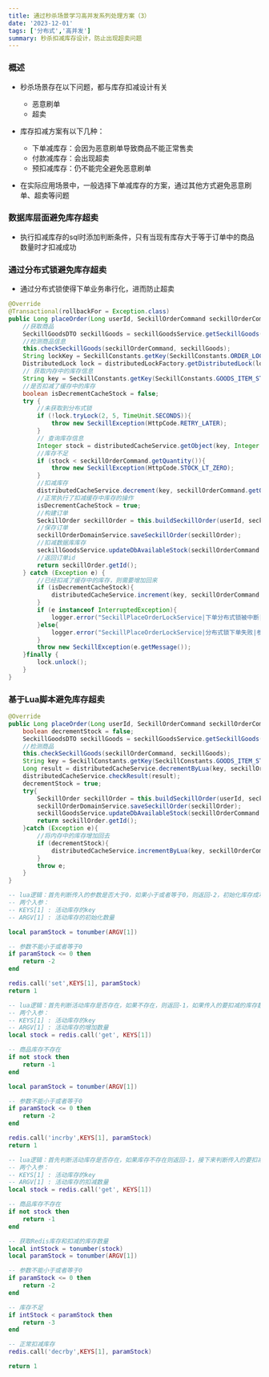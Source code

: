 ```yaml
---
title: 通过秒杀场景学习高并发系列处理方案（3）
date: '2023-12-01'
tags: ['分布式','高并发']
summary: 秒杀扣减库存设计，防止出现超卖问题
---
```


### 概述

- 秒杀场景存在以下问题，都与库存扣减设计有关
  - 恶意刷单
  - 超卖

- 库存扣减方案有以下几种：
  - 下单减库存：会因为恶意刷单导致商品不能正常售卖
  - 付款减库存：会出现超卖
  - 预扣减库存：仍不能完全避免恶意刷单


- 在实际应用场景中，一般选择下单减库存的方案，通过其他方式避免恶意刷单、超卖等问题

### 数据库层面避免库存超卖

- 执行扣减库存的sql时添加判断条件，只有当现有库存大于等于订单中的商品数量时才扣减成功

### 通过分布式锁避免库存超卖

- 通过分布式锁使得下单业务串行化，进而防止超卖

```java
@Override
@Transactional(rollbackFor = Exception.class)
public Long placeOrder(Long userId, SeckillOrderCommand seckillOrderCommand) {
    //获取商品
    SeckillGoodsDTO seckillGoods = seckillGoodsService.getSeckillGoods(seckillOrderCommand.getGoodsId(), seckillOrderCommand.getVersion());
    //检测商品信息
    this.checkSeckillGoods(seckillOrderCommand, seckillGoods);
    String lockKey = SeckillConstants.getKey(SeckillConstants.ORDER_LOCK_KEY_PREFIX, String.valueOf(seckillOrderCommand.getGoodsId()));
    DistributedLock lock = distributedLockFactory.getDistributedLock(lockKey);
    // 获取内存中的库存信息
    String key = SeckillConstants.getKey(SeckillConstants.GOODS_ITEM_STOCK_KEY_PREFIX, String.valueOf(seckillOrderCommand.getGoodsId()));
    //是否扣减了缓存中的库存
    boolean isDecrementCacheStock = false;
    try {
        //未获取到分布式锁
        if (!lock.tryLock(2, 5, TimeUnit.SECONDS)){
            throw new SeckillException(HttpCode.RETRY_LATER);
        }
        // 查询库存信息
        Integer stock = distributedCacheService.getObject(key, Integer.class);
        //库存不足
        if (stock < seckillOrderCommand.getQuantity()){
            throw new SeckillException(HttpCode.STOCK_LT_ZERO);
        }
        //扣减库存
        distributedCacheService.decrement(key, seckillOrderCommand.getQuantity());
        //正常执行了扣减缓存中库存的操作
        isDecrementCacheStock = true;
        //构建订单
        SeckillOrder seckillOrder = this.buildSeckillOrder(userId, seckillOrderCommand, seckillGoods);
        //保存订单
        seckillOrderDomainService.saveSeckillOrder(seckillOrder);
        //扣减数据库库存
        seckillGoodsService.updateDbAvailableStock(seckillOrderCommand.getQuantity(), seckillOrderCommand.getGoodsId());
        //返回订单id
        return seckillOrder.getId();
    } catch (Exception e) {
        //已经扣减了缓存中的库存，则需要增加回来
        if (isDecrementCacheStock){
            distributedCacheService.increment(key, seckillOrderCommand.getQuantity());
        }
        if (e instanceof InterruptedException){
            logger.error("SeckillPlaceOrderLockService|下单分布式锁被中断|参数:{}|异常信息:{}", JSONObject.toJSONString(seckillOrderCommand), e.getMessage());
        }else{
            logger.error("SeckillPlaceOrderLockService|分布式锁下单失败|参数:{}|异常信息:{}", JSONObject.toJSONString(seckillOrderCommand), e.getMessage());
        }
        throw new SeckillException(e.getMessage());
    }finally {
        lock.unlock();
    }
}
```

### 基于Lua脚本避免库存超卖

```java
@Override
public Long placeOrder(Long userId, SeckillOrderCommand seckillOrderCommand) {
    boolean decrementStock = false;
    SeckillGoodsDTO seckillGoods = seckillGoodsService.getSeckillGoods(seckillOrderCommand.getGoodsId(), seckillOrderCommand.getVersion());
    //检测商品
    this.checkSeckillGoods(seckillOrderCommand, seckillGoods);
    String key = SeckillConstants.getKey(SeckillConstants.GOODS_ITEM_STOCK_KEY_PREFIX, String.valueOf(seckillOrderCommand.getGoodsId()));
    Long result = distributedCacheService.decrementByLua(key, seckillOrderCommand.getQuantity());
    distributedCacheService.checkResult(result);
    decrementStock = true;
    try{
        SeckillOrder seckillOrder = this.buildSeckillOrder(userId, seckillOrderCommand, seckillGoods);
        seckillOrderDomainService.saveSeckillOrder(seckillOrder);
        seckillGoodsService.updateDbAvailableStock(seckillOrderCommand.getQuantity(), seckillOrderCommand.getGoodsId());
        return seckillOrder.getId();
    }catch (Exception e){
        //将内存中的库存增加回去
        if (decrementStock){
            distributedCacheService.incrementByLua(key, seckillOrderCommand.getQuantity());
        }
        throw e;
    }
}
```

```lua
-- lua逻辑：首先判断传入的参数是否大于0，如果小于或者等于0，则返回-2，初始化库存成功，返回1
-- 两个入参：
-- KEYS[1] : 活动库存的key
-- ARGV[1] : 活动库存的初始化数量

local paramStock = tonumber(ARGV[1])

-- 参数不能小于或者等于0
if paramStock <= 0 then
    return -2
end

redis.call('set',KEYS[1], paramStock)
return 1
```

```lua
-- lua逻辑：首先判断活动库存是否存在，如果不存在，则返回-1，如果传入的要扣减的库存数量小于或者等于0，则返回-2，增加库存成功，则返回1
-- 两个入参：
-- KEYS[1] : 活动库存的key
-- ARGV[1] : 活动库存的增加数量
local stock = redis.call('get', KEYS[1])

-- 商品库存不存在
if not stock then
    return -1
end

local paramStock = tonumber(ARGV[1])

-- 参数不能小于或者等于0
if paramStock <= 0 then
    return -2
end

redis.call('incrby',KEYS[1], paramStock)
return 1
```

```lua
-- lua逻辑：首先判断活动库存是否存在，如果库存不存在则返回-1，接下来判断传入的要扣减的库存是否大于0，如果要扣减的库存不大于0，则返回-2，库存不足返回-3，扣减库存成功返回1
-- 两个入参：
-- KEYS[1] : 活动库存的key
-- ARGV[1] : 活动库存的扣减数量
local stock = redis.call('get', KEYS[1])

-- 商品库存不存在
if not stock then
    return -1
end

-- 获取Redis库存和扣减的库存数量
local intStock = tonumber(stock)
local paramStock = tonumber(ARGV[1])

-- 参数不能小于或者等于0
if paramStock <= 0 then
    return -2
end

-- 库存不足
if intStock < paramStock then
    return -3
end

-- 正常扣减库存
redis.call('decrby',KEYS[1], paramStock)

return 1
```

